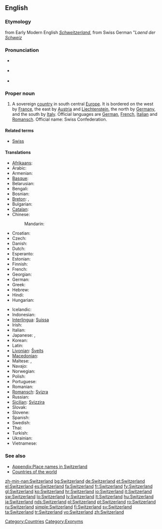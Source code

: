 ==English==

===Etymology===
from Early Modern English ''[[Schweitzerland]]'', from Swiss German "''Laend der [[Schweiz]]''
{{wikipedia}}

===Pronunciation===
* {{a|UK}} {{IPA|/ˈswɪt.səl.ənd/}}
* {{a|US}} {{IPA|/ˈswɪt.sɚ.lənd/}}
* {{audio|en-us-Switzerland.ogg|Audio (US)}}

===Proper noun===
{{en-proper noun}}

# A sovereign [[country]] in south central [[Europe]]. It is bordered on the west by [[France]], the east by [[Austria]] and [[Liechtenstein]], the north by [[Germany]], and the south by [[Italy]]. Official languages are [[German]], [[French]], [[Italian]] and [[Ladin|Romansch]]. Official name: Swiss Confederation.

====Related terms====
* [[Swiss]]

====Translations====
{{trans-top|sovereign country}}
* [[Afrikaans]]: {{t-|af|Switserland|xs=Afrikaans}}
* Arabic: {{t|ar|سويسرا|f|tr=suwísra|sc=Arab}}
* Armenian: {{t|hy|Շվեյցարիա|tr=Šveyc'aria|sc=Armn}}
* [[Basque]]: {{t|eu|Suitza|xs=Basque}}
* Belarusian: {{t|be|Швейцарыя|f|tr=Švejcáryja|sc=Cyrl}}
* Bengali: {{t|bn|সুইজারল্যান্ড|tr=su'ijārlyānḍ|sc=Beng}}
* Bosnian: {{t-|bs|Švicarska|f}}
* [[Breton]]: {{t-|br|Suis|xs=Breton}}, {{t|br|Bro-Suis|xs=Breton}}
* Bulgarian: {{t|bg|Швейцария|f|tr=Švejcárija|sc=Cyrl}}
* [[Catalan]]: {{t|ca|Suïssa|f}}
* Chinese:
*: Mandarin: {{t|zh|瑞士|tr=Ruìshì|sc=Hani}}
* Croatian: {{t+|hr|Švicarska|f|alt=Švȉcarskā}}
* Czech: {{t+|cs|Švýcarsko|n}}
* Danish: {{t+|da|Schweiz}}
* Dutch: {{t+|nl|Zwitserland}}
* Esperanto: {{t-|eo|Svislando|xs=Esperanto}}
* Estonian: {{t+|et|Šveits}}
* Finnish: {{t+|fi|Sveitsi}}
* French: {{t+|fr|Suisse}}
* Georgian: {{t|ka|შვეიცარია|tr=šveic'aria|sc=Geor}}
* German: {{t+|de|Schweiz|f}}
* Greek: {{t+|el|Ελβετία|f|tr=Elvetía}}
* Hebrew: {{t|he|שווייץ|tr=shváyitz}} {{f}}
* Hindi: {{t|hi|स्विट्ज़रलैण्ड|tr=sviṭzarlaiṇḍ|sc=Deva}}
* Hungarian: {{t+|hu|Svájc}}
{{trans-mid}}
* Icelandic: {{t+|is|Sviss|f}}
* Indonesian: {{t|id|Swis|xs=Indonesian}}
* [[Interlingua]]: [[Suissa]]
* Irish: {{t|ga|an Eilvéis|f|xs=Irish}}
* Italian: {{t+|it|Svizzera|f}}
* Japanese: {{t|ja|スイス|tr=Suisu|sc=Jpan}}, {{qualifier|obsolete}} {{t|ja|瑞西|sc=Jpan}}
* Korean: {{t|ko|스위스|tr=Seuwiseu|sc=Kore}}
* Latin: {{t-|la|Helvetia|f|alt=Helvētia}}
* [[Livonian]]: [[Šveits]]
* [[Macedonian]]: {{t|mk|Швајцарија|f|tr=Švajcarija|sc=Cyrl}}
* Maltese: {{t-|mt|Svizzera|xs=Maltese}}, {{t-|mt|l-Isvizzera|xs=Maltese}}
* Navajo: {{tø|nv|Swis bikéyah}}
* Norwegian: {{t+|no|Sveits}}
* Polish: {{t+|pl|Szwajcaria|f}}
* Portuguese: {{t+|pt|Suíça|f}}
* Romanian: {{t+|ro|Elveţia|f}}
* [[Romansch]]: [[Svizra]] {{f}}
* Russian: {{t+|ru|Швейцария|f|tr=Švejcárija}}
* [[Sicilian]]: [[Svìzzira]] {{f}}
* Slovak: {{t|sk|Švajčiarsko}}
* Slovene: {{t+|sl|Švica|f}}
* Spanish: {{t+|es|Suiza|f}}
* Swedish: {{t+|sv|Schweiz}}
* Thai: {{t|th|วิตเซอร์แลนด์|tr=wítserlaen}}
* Turkish: {{t+|tr|İsviçre}}
* Ukrainian: {{t|uk|Швейцарія|f|tr=Švejcárija|sc=Cyrl}}
* Vietnamese: {{t-|vi|Thụy Sĩ|xs=Vietnamese}}
{{trans-bottom}}

===See also===
* [[Appendix:Place names in Switzerland]]
* [[Appendix:Countries of the world|Countries of the world]]

[[Category:Countries]]
[[Category:Exonyms]]

[[zh-min-nan:Switzerland]]
[[bg:Switzerland]]
[[de:Switzerland]]
[[et:Switzerland]]
[[el:Switzerland]]
[[es:Switzerland]]
[[fa:Switzerland]]
[[fr:Switzerland]]
[[fy:Switzerland]]
[[gl:Switzerland]]
[[ko:Switzerland]]
[[hr:Switzerland]]
[[io:Switzerland]]
[[it:Switzerland]]
[[sw:Switzerland]]
[[lo:Switzerland]]
[[lv:Switzerland]]
[[lt:Switzerland]]
[[hu:Switzerland]]
[[ja:Switzerland]]
[[nds:Switzerland]]
[[pl:Switzerland]]
[[pt:Switzerland]]
[[ro:Switzerland]]
[[ru:Switzerland]]
[[simple:Switzerland]]
[[fi:Switzerland]]
[[sv:Switzerland]]
[[ta:Switzerland]]
[[tr:Switzerland]]
[[vo:Switzerland]]
[[zh:Switzerland]]